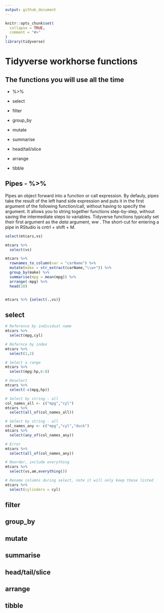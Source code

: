 ```yaml
---
output: github_document
---
```


<!-- README.md is generated from README.Rmd. Please edit that file -->

```r
knitr::opts_chunk$set(
  collapse = TRUE,
  comment = "#>"
)
library(tidyverse)
```

# Tidyverse workhorse functions

## The functions you will use all the time

-   %>%

-   select

-   filter

-   group_by

-   mutate

-   summarise

-   head/tail/slice

-   arrange

-   tibble

## Pipes - %>%

Pipes an object forward into a function or call expression. By defauly, pipes take the result of the left hand side expression and puts it in the first argument of the following function/call, without having to specify the argument. It allows you to string together functions step-by-step, without saving the intermediate steps to variables. Tidyverse functions typically set their first argument as the *data* argument, ww . The short-cut for entering a pipe in RStudio is cntrl + shift + M.

```r
select(mtcars,vs)

mtcars %>% 
  select(vs)

mtcars %>% 
  rownames_to_column(var = "carName") %>% 
  mutate(make = str_extract(carName,"\\w+")) %>% 
  group_by(make) %>% 
  summarise(mpg = mean(mpg)) %>% 
  arrange(-mpg) %>% 
  head(10)


mtcars %>% {select(.,vs)}
```


## select

```r
# Reference by individual name
mtcars %>% 
  select(mpg,cyl)

# Refernce by index
mtcars %>% 
  select(1,2)

# Select a range
mtcars %>% 
  select(mpg:hp,6:8)

# Deselect
mtcars %>% 
  select(-c(mpg,hp))

# Select by string - all
col_names_all <- c("mpg","cyl")
mtcars %>% 
  select(all_of(col_names_all))

# Select by string - all
col_names_any <- c("mpg","cyl","duck")
mtcars %>% 
  select(any_of(col_names_any))

# Error
mtcars %>% 
  select(all_of(col_names_any))

# Reorder, include everything
mtcars %>% 
  select(vs,am,everything())

# Rename columns during select, note it will only keep those listed
mtcars %>% 
  select(cylinders = cyl)
```

## filter

## group_by

##  mutate

##  summarise

##  head/tail/slice

##  arrange

##  tibble